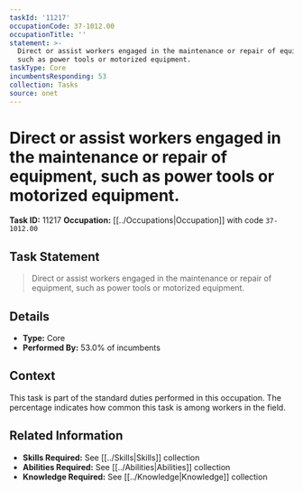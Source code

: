 ```yaml
---
taskId: '11217'
occupationCode: 37-1012.00
occupationTitle: ''
statement: >-
  Direct or assist workers engaged in the maintenance or repair of equipment,
  such as power tools or motorized equipment.
taskType: Core
incumbentsResponding: 53
collection: Tasks
source: onet
---
```

# Direct or assist workers engaged in the maintenance or repair of equipment, such as power tools or motorized equipment.

**Task ID:** 11217
**Occupation:** [[../Occupations|Occupation]] with code `37-1012.00`

## Task Statement

> Direct or assist workers engaged in the maintenance or repair of equipment, such as power tools or motorized equipment.

## Details

- **Type:** Core
- **Performed By:** 53.0% of incumbents

## Context

This task is part of the standard duties performed in this occupation. The percentage indicates how common this task is among workers in the field.

## Related Information

- **Skills Required:** See [[../Skills|Skills]] collection
- **Abilities Required:** See [[../Abilities|Abilities]] collection
- **Knowledge Required:** See [[../Knowledge|Knowledge]] collection

